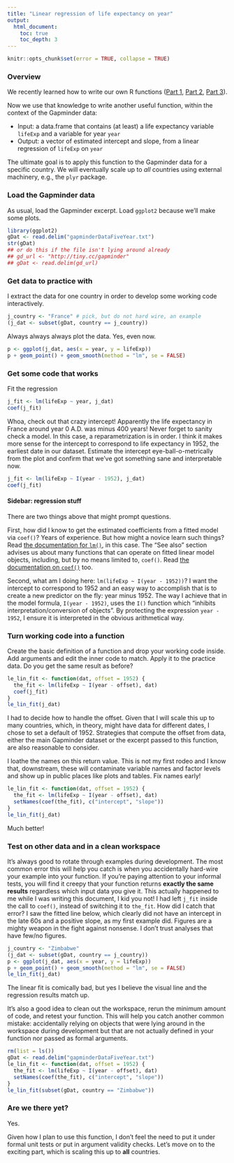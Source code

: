 ```yaml
---
title: "Linear regression of life expectancy on year"
output:
  html_document:
    toc: true
    toc_depth: 3
---
```


```r
knitr::opts_chunk$set(error = TRUE, collapse = TRUE)
```

### Overview

We recently learned how to write our own R functions ([Part 1](block011_write-your-own-function-01.html), [Part 2](block011_write-your-own-function-02.html), [Part 3](block011_write-your-own-function-03.html)).

Now we use that knowledge to write another useful function, within the context of the Gapminder data:

  * Input: a data.frame that contains (at least) a life expectancy variable `lifeExp` and a variable for year `year`
  * Output: a vector of estimated intercept and slope, from a linear regression of `lifeExp` on `year`
  
The ultimate goal is to apply this function to the Gapminder data for a specific country. We will eventually scale up to *all* countries using external machinery, e.g., the `plyr` package.

### Load the Gapminder data

As usual, load the Gapminder excerpt. Load `ggplot2` because we'll make some plots.

```r
library(ggplot2)
gDat <- read.delim("gapminderDataFiveYear.txt")
str(gDat)
## or do this if the file isn't lying around already
## gd_url <- "http://tiny.cc/gapminder"
## gDat <- read.delim(gd_url)
```

### Get data to practice with

I extract the data for one country in order to develop some working code interactively.

```r
j_country <- "France" # pick, but do not hard wire, an example
(j_dat <- subset(gDat, country == j_country))
```

Always always always plot the data. Yes, even now.

```r
p <- ggplot(j_dat, aes(x = year, y = lifeExp))
p + geom_point() + geom_smooth(method = "lm", se = FALSE)
```

### Get some code that works

Fit the regression
```r
j_fit <- lm(lifeExp ~ year, j_dat)
coef(j_fit)
```

Whoa, check out that crazy intercept! Apparently the life expectancy in France around year 0 A.D. was minus 400 years! Never forget to sanity check a model. In this case, a reparametrization is in order. I think it makes more sense for the intercept to correspond to life expectancy in 1952, the earliest date in our dataset. Estimate the intercept eye-ball-o-metrically from the plot and confirm that we've got something sane and interpretable now.

```r
j_fit <- lm(lifeExp ~ I(year - 1952), j_dat)
coef(j_fit)
```

#### Sidebar: regression stuff

There are two things above that might prompt questions.

First, how did I know to get the estimated coefficients from a fitted model via `coef()`? Years of experience. But how might a novice learn such things? Read [the documentation for `lm()`](http://www.rdocumentation.org/packages/stats/functions/lm), in this case. The "See also" section advises us about many functions that can operate on fitted linear model objects, including, but by no means limited to, `coef()`. Read [the documentation on `coef()`](http://www.rdocumentation.org/packages/stats/functions/coef) too.

Second, what am I doing here: `lm(lifeExp ~ I(year - 1952))`? I want the intercept to correspond to 1952 and an easy way to accomplish that is to create a new predictor on the fly: year minus 1952. The way I achieve that in the model formula, `I(year - 1952)`, uses the `I()` function which "inhibits interpretation/conversion of objects". By protecting the expression `year - 1952`, I ensure it is interpreted in the obvious arithmetical way.

### Turn working code into a function

Create the basic definition of a function and drop your working code inside. Add arguments and edit the inner code to match. Apply it to the practice data. Do you get the same result as before?

```r
le_lin_fit <- function(dat, offset = 1952) {
  the_fit <- lm(lifeExp ~ I(year - offset), dat)
  coef(j_fit)
}
le_lin_fit(j_dat)
```

I had to decide how to handle the offset. Given that I will scale this up to many countries, which, in theory, might have data for different dates, I chose to set a default of 1952. Strategies that compute the offset from data, either the main Gapminder dataset or the excerpt passed to this function, are also reasonable to consider.

I loathe the names on this return value. This is not my first rodeo and I know that, downstream, these will contaminate variable names and factor levels and show up in public places like plots and tables. Fix names early!

```r
le_lin_fit <- function(dat, offset = 1952) {
  the_fit <- lm(lifeExp ~ I(year - offset), dat)
  setNames(coef(the_fit), c("intercept", "slope"))
}
le_lin_fit(j_dat)
```

Much better!

### Test on other data and in a clean workspace

It's always good to rotate through examples during development. The most common error this will help you catch is when you accidentally hard-wire your example into your function. If you're paying attention to your informal tests, you will find it creepy that your function returns __exactly the same results__ regardless which input data you give it. This actually happened to me while I was writing this document, I kid you not! I had left `j_fit` inside the call to `coef()`, instead of switching it to `the_fit`. How did I catch that error? I saw the fitted line below, which clearly did not have an intercept in the late 60s and a positive slope, as my first example did. Figures are a mighty weapon in the fight against nonsense. I don't trust analyses that have few/no figures.

```r
j_country <- "Zimbabwe"
(j_dat <- subset(gDat, country == j_country))
p <- ggplot(j_dat, aes(x = year, y = lifeExp))
p + geom_point() + geom_smooth(method = "lm", se = FALSE)
le_lin_fit(j_dat)
```

The linear fit is comically bad, but yes I believe the visual line and the regression results match up.

It's also a good idea to clean out the workspace, rerun the minimum amount of code, and retest your function. This will help you catch another common mistake: accidentally relying on objects that were lying around in the workspace during development but that are not actually defined in your function nor passed as formal arguments.

```r
rm(list = ls())
gDat <- read.delim("gapminderDataFiveYear.txt")
le_lin_fit <- function(dat, offset = 1952) {
  the_fit <- lm(lifeExp ~ I(year - offset), dat)
  setNames(coef(the_fit), c("intercept", "slope"))
}
le_lin_fit(subset(gDat, country == "Zimbabwe"))
```

### Are we there yet?

Yes.

Given how I plan to use this function, I don't feel the need to put it under formal unit tests or put in argument validity checks. Let's move on to the exciting part, which is scaling this up to __all__ countries.
